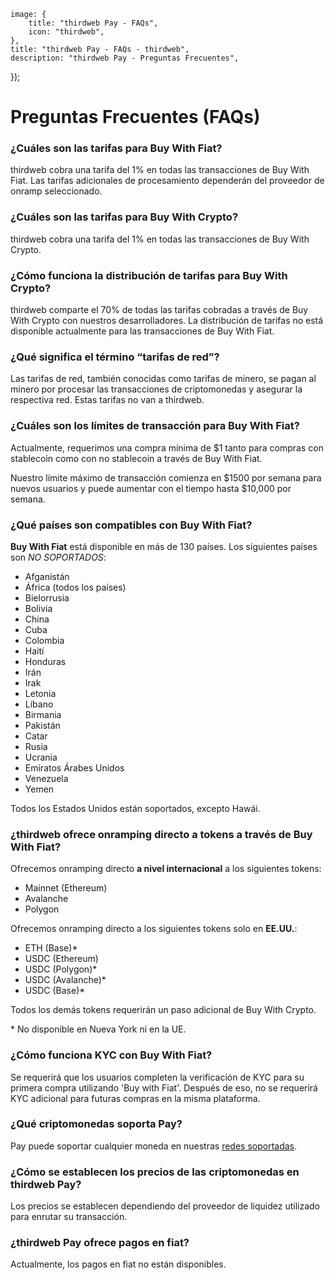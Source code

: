 
	image: {
		title: "thirdweb Pay - FAQs",
		icon: "thirdweb",
	},
	title: "thirdweb Pay - FAQs - thirdweb",
	description: "thirdweb Pay - Preguntas Frecuentes",
});

# Preguntas Frecuentes (FAQs)

### ¿Cuáles son las tarifas para Buy With Fiat?

thirdweb cobra una tarifa del 1% en todas las transacciones de Buy With Fiat. Las tarifas adicionales de procesamiento dependerán del proveedor de onramp seleccionado.

### ¿Cuáles son las tarifas para Buy With Crypto?

thirdweb cobra una tarifa del 1% en todas las transacciones de Buy With Crypto.

### ¿Cómo funciona la distribución de tarifas para Buy With Crypto?

thirdweb comparte el 70% de todas las tarifas cobradas a través de Buy With Crypto con nuestros desarrolladores. La distribución de tarifas no está disponible actualmente para las transacciones de Buy With Fiat.

### ¿Qué significa el término “tarifas de red”?

Las tarifas de red, también conocidas como tarifas de minero, se pagan al minero por procesar las transacciones de criptomonedas y asegurar la respectiva red. Estas tarifas no van a thirdweb.

### ¿Cuáles son los límites de transacción para Buy With Fiat?

Actualmente, requerimos una compra mínima de $1 tanto para compras con stablecoin como con no stablecoin a través de Buy With Fiat.

Nuestro límite máximo de transacción comienza en $1500 por semana para nuevos usuarios y puede aumentar con el tiempo hasta $10,000 por semana.

### ¿Qué países son compatibles con Buy With Fiat?

**Buy With Fiat** está disponible en más de 130 países. Los siguientes países son _NO SOPORTADOS_:

- Afganistán
- África (todos los países)
- Bielorrusia
- Bolivia
- China
- Cuba
- Colombia
- Haití
- Honduras
- Irán
- Irak
- Letonia
- Líbano
- Birmania
- Pakistán
- Catar
- Rusia
- Ucrania
- Emiratos Árabes Unidos
- Venezuela
- Yemen

Todos los Estados Unidos están soportados, excepto Hawái.

### ¿thirdweb ofrece onramping directo a tokens a través de Buy With Fiat?

Ofrecemos onramping directo **a nivel internacional** a los siguientes tokens:

- Mainnet (Ethereum)
- Avalanche
- Polygon

Ofrecemos onramping directo a los siguientes tokens solo en **EE.UU.**:

- ETH (Base)\*
- USDC (Ethereum)
- USDC (Polygon)\*
- USDC (Avalanche)\*
- USDC (Base)\*

Todos los demás tokens requerirán un paso adicional de Buy With Crypto.

\* No disponible en Nueva York ni en la UE.

### ¿Cómo funciona KYC con Buy With Fiat?

Se requerirá que los usuarios completen la verificación de KYC para su primera compra utilizando 'Buy with Fiat'. Después de eso, no se requerirá KYC adicional para futuras compras en la misma plataforma.

### ¿Qué criptomonedas soporta Pay?

Pay puede soportar cualquier moneda en nuestras [redes soportadas](/connect/pay/supported-chains).

### ¿Cómo se establecen los precios de las criptomonedas en thirdweb Pay?

Los precios se establecen dependiendo del proveedor de liquidez utilizado para enrutar su transacción.

### ¿thirdweb Pay ofrece pagos en fiat?

Actualmente, los pagos en fiat no están disponibles.
